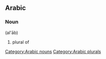 ==Arabic==

===Noun===
{{Arab|[[العاب]]}} (al'āb)

# plural of {{ARchar|[[لعب]]}}

[[Category:Arabic nouns]]
[[Category:Arabic plurals]]